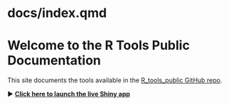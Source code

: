 # docs/index.qmd

# Welcome to the R Tools Public Documentation

This site documents the tools available in the [R_tools_public GitHub repo](https://github.com/beaconsproject/R_tools_public).

▶️ **[Click here to launch the live Shiny app](https://beaconsproject.github.io/R_tools_public/)**  